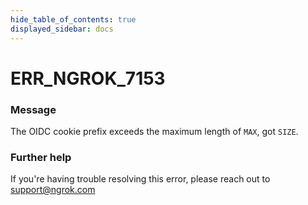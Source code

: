 ```yaml
---
hide_table_of_contents: true
displayed_sidebar: docs
---
```



# ERR_NGROK_7153

### Message

The OIDC cookie prefix exceeds the maximum length of `MAX`, got `SIZE`.

<ErrorDetails error="err_ngrok_7153" />

### Further help

If you're having trouble resolving this error, please reach out to [support@ngrok.com](mailto:support@ngrok.com?subject=Help%20with%20ERR_NGROK_7153)
